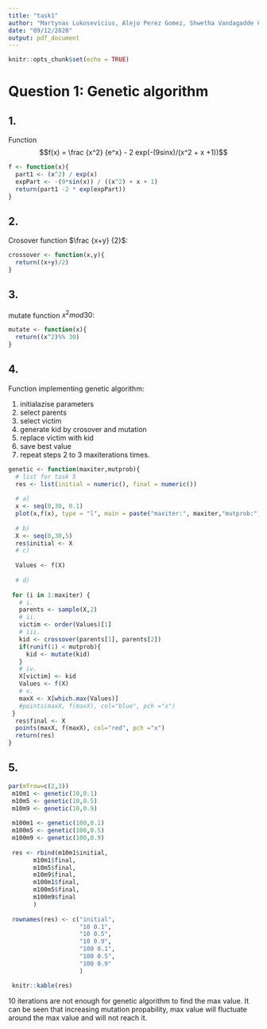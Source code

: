 ```yaml
---
title: "task1"
author: "Martynas Lukosevicius, Alejo Perez Gomez, Shwetha Vandagadde Chandramouly"
date: "09/12/2020"
output: pdf_document
---
```


```r
knitr::opts_chunk$set(echo = TRUE)
```

# Question 1: Genetic algorithm

## 1. 

Function 
$$f(x) = \frac {x^2} {e^x} - 2 exp(-(9sinx)/(x^2 + x +1))$$
```r
f <- function(x){
  part1 <- (x^2) / exp(x)
  expPart <- -(9*sin(x)) / ((x^2) + x + 1)
  return(part1 -2 * exp(expPart))
}
```
## 2.
Crosover function $\frac {x+y} {2}$:

```r
crossover <- function(x,y){
  return((x+y)/2)
}
```
## 3.

mutate function $x^2 mod 30$:

```r
mutate <- function(x){
  return((x^2)%% 30)
}
```
## 4. 

Function implementing genetic algorithm:

 1. initialazise parameters
 2. select parents
 3. select victim
 4. generate kid by crosover and mutation
 5. replace victim with kid 
 6. save best value
 7. repeat steps 2 to 3 maxiterations times.
 
```r
genetic <- function(maxiter,mutprob){
  # list for task 5 
  res <- list(initial = numeric(), final = numeric())
  
  # a)
  x <- seq(0,30, 0.1)
  plot(x,f(x), type = "l", main = paste("maxiter:", maxiter,"mutprob:", mutprob))
  
  # b)
  X <- seq(0,30,5)
  res$initial <- X
  # c)
  
  Values <- f(X)
  
  # d)
  
 for (i in 1:maxiter) {
   # i.
   parents <- sample(X,2)
   # ii.
   victim <- order(Values)[1]
   # iii.
   kid <- crossover(parents[1], parents[2])
   if(runif(1) < mutprob){
     kid <- mutate(kid)
   }
   # iv.
   X[victim] <- kid
   Values <- f(X)
   # v.
   maxX <- X[which.max(Values)]
   #points(maxX, f(maxX), col="blue", pch ="x")
 }
  res$final <- X
  points(maxX, f(maxX), col="red", pch ="x")
  return(res)
}
```

## 5. 

```r
par(mfrow=c(2,3))
 m10m1 <- genetic(10,0.1)
 m10m5 <- genetic(10,0.5)
 m10m9 <- genetic(10,0.9)
 
 m100m1 <- genetic(100,0.1)
 m100m5 <- genetic(100,0.5)
 m100m9 <- genetic(100,0.9)
 
 res <- rbind(m10m1$initial, 
       m10m1$final, 
       m10m5$final, 
       m10m9$final, 
       m100m1$final, 
       m100m5$final, 
       m100m9$final
       )
 
 rownames(res) <- c("initial",
                    "10 0.1",
                    "10 0.5",
                    "10 0.9",
                    "100 0.1",
                    "100 0.5",
                    "100 0.9"
                    )

 knitr::kable(res)
```
10 iterations are not enough for genetic algorithm to find the max value. It can be seen that increasing mutation propability, max value will fluctuate around the max value and will not reach it.
